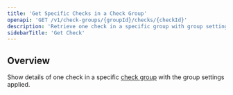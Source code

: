 ```yaml
---
title: 'Get Specific Checks in a Check Group'
openapi: 'GET /v1/check-groups/{groupId}/checks/{checkId}'
description: 'Retrieve one check in a specific group with group settings applied'
sidebarTitle: 'Get Check'
---
```


## Overview

Show details of one check in a specific [check group](/platform/groups) with the group settings applied.